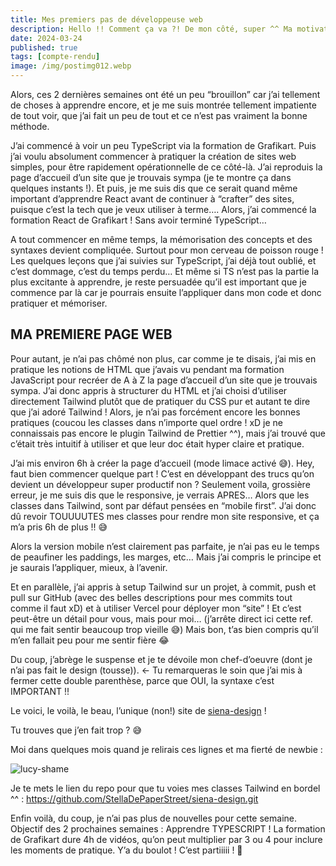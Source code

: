 ```yaml
---
title: Mes premiers pas de développeuse web
description: Hello !! Comment ça va ?! De mon côté, super ^^ Ma motivation reste sans faille et j’ai appris plein de nouvelles choses !! 🤩
date: 2024-03-24
published: true
tags: [compte-rendu]
image: /img/postimg012.webp
---
```


Alors, ces 2 dernières semaines ont été un peu “brouillon” car j’ai tellement de choses à apprendre encore, et je me suis montrée tellement impatiente de tout voir, que j’ai fait un peu de tout et ce n’est pas vraiment la bonne méthode.

J’ai commencé à voir un peu TypeScript via la formation de Grafikart. Puis j’ai voulu absolument commencer à pratiquer la création de sites web simples, pour être rapidement opérationnelle de ce côté-là. J’ai reproduis la page d’accueil d’un site que je trouvais sympa (je te montre ça dans quelques instants !). Et puis, je me suis dis que ce serait quand même important d’apprendre React avant de continuer à “crafter” des sites, puisque c’est la tech que je veux utiliser à terme…. Alors, j’ai commencé la formation React de Grafikart ! Sans avoir terminé TypeScript…

A tout commencer en même temps, la mémorisation des concepts et des syntaxes devient compliquée. Surtout pour mon cerveau de poisson rouge ! Les quelques leçons que j’ai suivies sur TypeScript, j’ai déjà tout oublié, et c’est dommage, c’est du temps perdu… Et même si TS n’est pas la partie la plus excitante à apprendre, je reste persuadée qu’il est important que je commence par là car je pourrais ensuite l’appliquer dans mon code et donc pratiquer et mémoriser.

## MA PREMIERE PAGE WEB

Pour autant, je n’ai pas chômé non plus, car comme je te disais, j’ai mis en pratique les notions de HTML que j’avais vu pendant ma formation JavaScript pour recréer de A à Z la page d’accueil d’un site que je trouvais sympa. J’ai donc appris à structurer du HTML et j’ai choisi d’utiliser directement Tailwind plutôt que de pratiquer du CSS pur et autant te dire que j’ai adoré Tailwind ! Alors, je n’ai pas forcément encore les bonnes pratiques (coucou les classes dans n’importe quel ordre ! xD je ne connaissais pas encore le plugin Tailwind de Prettier ^^), mais j’ai trouvé que c’était très intuitif à utiliser et que leur doc était hyper claire et pratique.

J’ai mis environ 6h à créer la page d’accueil (mode limace activé 😅). Hey, faut bien commencer quelque part ! C’est en développant des trucs qu’on devient un développeur super productif non ? Seulement voila, grossière erreur, je me suis dis que le responsive, je verrais APRES… Alors que les classes dans Tailwind, sont par défaut pensées en “mobile first”. J’ai donc dû revoir TOUUUUTES mes classes pour rendre mon site responsive, et ça m’a pris 6h de plus !! 😅

Alors la version mobile n’est clairement pas parfaite, je n’ai pas eu le temps de peaufiner les paddings, les marges, etc… Mais j’ai compris le principe et je saurais l’appliquer, mieux, à l’avenir.

Et en parallèle, j’ai appris à setup Tailwind sur un projet, à commit, push et pull sur GitHub (avec des belles descriptions pour mes commits tout comme il faut xD) et à utiliser Vercel pour déployer mon “site” ! Et c’est peut-être un détail pour vous, mais pour moi… (j’arrête direct ici cette ref. qui me fait sentir beaucoup trop vieille 😅) Mais bon, t’as bien compris qu’il m’en fallait peu pour me sentir fière 😂

Du coup, j’abrège le suspense et je te dévoile mon chef-d’oeuvre (dont je n’ai pas fait le design (tousse)). ← Tu remarqueras le soin que j’ai mis à fermer cette double parenthèse, parce que OUI, la syntaxe c’est IMPORTANT !!

Le voici, le voilà, le beau, l’unique (non!) site de [siena-design](https://siena-design.vercel.app/) !

Tu trouves que j’en fait trop ? 😅

Moi dans quelques mois quand je relirais ces lignes et ma fierté de newbie :

![lucy-shame](../img/lucy-shame.webp)

Je te mets le lien du repo pour que tu voies mes classes Tailwind en bordel ^^ : https://github.com/StellaDePaperStreet/siena-design.git

Enfin voilà, du coup, je n’ai pas plus de nouvelles pour cette semaine. Objectif des 2 prochaines semaines : Apprendre TYPESCRIPT ! La formation de Grafikart dure 4h de vidéos, qu’on peut multiplier par 3 ou 4 pour inclure les moments de pratique. Y’a du boulot ! C’est partiiiii ! 🚀
